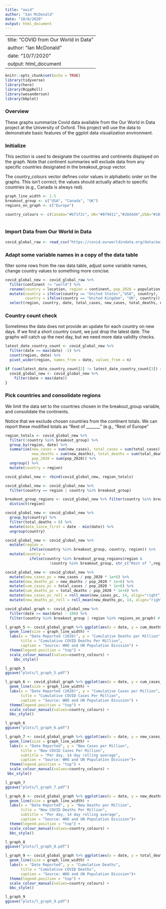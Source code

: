 ```yaml
---
title: "owid"
author: "Ian McDonald"
date: "10/8/2020"
output: html_document
---
```


---
title: "COVID from Our World in Data"
author: "Ian McDonald"
date: "10/7/2020"
output: html_document
---

```r
knitr::opts_chunk$set(echo = TRUE)
library(tidyverse)
library(here)
library(RcppRoll)
library(wesanderson)
library(bbplot)

```

### Overview

These graphs summarize Covid data available from the Our World in Data project at the University of Oxford. This project will use the data to demonstrate basic features of the ggplot data visualization environment.

### Initialize

This section is used to designate the countries and continents displayed on the graph. Note that continent summaries will exclude data from any specific countries designated in the breakout\_group vector.

The country\_colours vector defines color values in alphabetic order on the graphs. This isn't correct; the values should actually attach to specific countries (e.g., Canada is always red).

```r
graph_line_width <- 1.5
breakout_group <- c("USA", "Canada", "UK")
regions_on_graph <- c("Europe")

country_colours <- c(Canada="#bf1f2c", UK="#079411","#20d4d4",USA="#101cc7")
  

```

### Import Data from Our World in Data

```r

covid_global_raw <- read_csv("https://covid.ourworldindata.org/data/owid-covid-data.csv", col_types = cols(.default = "d", iso_code = "c", continent = "c", location = "c", date = "D", tests_units = "c"))

```

### Adapt some variable names in a copy of the data table

filter some rows from the raw data table, adjust some variable names, change country values to something more concise.

```r

covid_global_new <- covid_global_raw %>% 
  filter(continent != "world") %>%
  rename(country = location, region = continent, pop_2020 = population) %>%
  mutate(country = ifelse(country == "United States","USA", country),
         country = ifelse(country == "United Kingdom", "UK", country)) %>%
  select(region, country, date, total_cases, new_cases, total_deaths, new_deaths, pop_2020)

```

### Country count check

Sometimes the data does not provide an update for each country on new days. If we find a short country count, we just drop the latest date. The graphs will catch up the next day, but we need more data validity checks.

```r

latest_date_country_count <- covid_global_new %>%
  filter(date >= max(date) -1) %>%
  count(region, date) %>%
  pivot_wider(region, names_from = date, values_from = n)

if (sum(latest_date_country_count[2] != latest_date_country_count[3]) > 0) {
  covid_global_new <- covid_global_new %>% 
    filter(date < max(date)) 
}
```

### Pick countries and consolidate regions

We limit the data set to the countries chosen in the breakout\_group variable, and consolidate the continents.

Notice that we exclude chosen countries from the continent totals. We can report these modified totals as "Rest of \_\_\_\_\_\_\_" (e.g., "Rest of Europe"

```r

region_totals <- covid_global_new %>% 
  filter(!country %in% breakout_group) %>% 
  group_by(region, date) %>% 
  summarise(new_cases = sum(new_cases), total_cases = sum(total_cases),
            new_deaths = sum(new_deaths), total_deaths = sum(total_deaths),
            pop_2020 = sum(pop_2020)) %>%
  ungroup() %>%
  mutate(country = region)

covid_global_new <- rbind(covid_global_new, region_totals) 

covid_global_new <- covid_global_new %>% 
  filter(country == region | country %in% breakout_group)


```

```r

breakout_group_regions <- covid_global_new %>% filter(country %in% breakout_group) %>% 
  distinct(region)

covid_global_new <- covid_global_new %>%
  group_by(country) %>%
  filter(total_deaths > 0) %>%
  mutate(date_since_first = date - min(date)) %>%
  ungroup(country) 

```

```r

covid_global_new <- covid_global_new %>% 
  mutate(region =
           ifelse(country %in% breakout_group, country, region)) %>%
  mutate(country = 
           ifelse(country %in% breakout_group_regions$region & 
                    !country %in% breakout_group, str_c("Rest of ",region), country)) 

```

```r

covid_global_new <- covid_global_new %>% 
  mutate(new_cases_pc = new_cases / pop_2020 * 1e+6) %>%
  mutate(new_deaths_pc = new_deaths / pop_2020 * 1e+6) %>%
  mutate(cum_cases_pc = total_cases / pop_2020 * 1e+6) %>%
  mutate(cum_deaths_pc = total_deaths / pop_2020 * 1e+6) %>%
  mutate(new_cases_pc_roll = roll_mean(new_cases_pc, 14, align="right", fill=0)) %>%
  mutate(new_deaths_pc_roll = roll_mean(new_deaths_pc, 14, align="right", fill=0))

```

```r

covid_global_graph <- covid_global_new %>% 
  filter(date >= max(date) - 180) %>%
  filter(country %in% breakout_group | region %in% regions_on_graph) #! regions!

l_graph_5 <- covid_global_graph %>% ggplot(aes(x = date, y = cum_deaths_pc, color = country)) + 
  geom_line(size = graph_line_width) +
  labs(x = "Date Reported (2020)", y = "Cumulative Deaths per Million",
       title = "Cumulative COVID Deaths Per Million",
       caption = "Source: WHO and UN Population Division") +
  theme(legend.position = "top") +
  scale_colour_manual(values=country_colours) +
    bbc_style()

l_graph_5
ggsave("plots/l_graph_5.pdf")

```

```r

l_graph_6 <- covid_global_graph %>% ggplot(aes(x = date, y = cum_cases_pc, color = country)) +
  geom_line(size = graph_line_width) +
  labs(x = "Date Reported (2020)", y = "Cumulative Cases per Million",
       title = "Cumulative COVID Cases Per Million",
       caption = "Source: WHO and UN Population Division") +
  theme(legend.position = "top") +
  scale_colour_manual(values=country_colours) +
  bbc_style()

l_graph_6
ggsave("plots/l_graph_6.pdf")

```

```r

l_graph_7 <- covid_global_graph %>% ggplot(aes(x = date, y = new_cases_pc_roll, color = country)) +
  geom_line(size = graph_line_width) +
  labs(x = "Date Reported", y = "New Cases per Million",
       title = "New COVID Cases Per Million",
       subtitle = "Per day, 14 day rolling average",
       caption = "Source: WHO and UN Population Division")+
  theme(legend.position = "top") +
  scale_colour_manual(values=country_colours) +
 bbc_style()

l_graph_7
ggsave("plots/l_graph_7.pdf")
```

```r

l_graph_8 <- covid_global_graph %>% ggplot(aes(x = date, y = new_deaths_pc_roll, color = country)) +
  geom_line(size = graph_line_width) +
  labs(x = "Date Reported", y = "New Deaths per Million",
       title = "New COVID Deaths Per Million",
       subtitle = "Per day, 14 day rolling average",
       caption = "Source: WHO and UN Population Division")+
  theme(legend.position = "top") +
  scale_colour_manual(values=country_colours) +
  bbc_style()

l_graph_8
ggsave("plots/l_graph_8.pdf")
```

```r


l_graph_9 <- covid_global_graph %>% ggplot(aes(x = date, y = total_deaths, color = country)) +
  geom_line(size = graph_line_width) +
  labs(x = "Date Reported", y = "Cumulative Deaths",
       title = "Cumulative COVID Deaths",
       caption = "Source: WHO and UN Population Division")+
  theme(legend.position = "top") +
  scale_colour_manual(values=country_colours) +
  bbc_style()

l_graph_9
ggsave("plots/l_graph_9.pdf")

```
